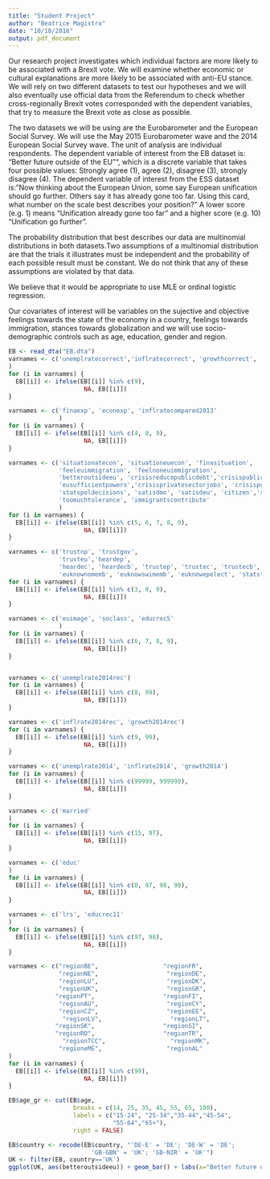 ```yaml
---
title: "Student Project"
author: "Beatrice Magistro"
date: "10/10/2016"
output: pdf_document
---
```


Our research project investigates which individual factors are more likely to be associated with a Brexit vote. We will examine whether economic or cultural explanations are more likely to be associated with anti-EU stance. We will rely on two different datasets to test our hypotheses and we will also eventually use official data from the Referendum to check whether cross-regionally Brexit votes corresponded with the dependent variables, that try to measure the Brexit vote as close as possible.

The two datasets we will be using are the Eurobarometer and the European Social Survey. We will use the May 2015 Eurobarometer wave and the 2014 European Social Survey wave. The unit of analysis are individual respondents. The dependent variable of interest from the EB dataset is: "Better future outside of the EU"", which is a discrete variable that takes four possible values: Strongly agree (1), agree (2), disagree (3), strongly disagree (4). The dependent variable of interest from the ESS dataset is:  "Now thinking about the European Union, some say European unification should go further. Others say it has already gone too far. Using this card, what number on the scale best describes your position?" A lower score (e.g. 1) means "Unification already gone too far" and a higher score (e.g. 10) "Unification go further". 

The probability distribution that best describes our data are multinomial distributions in both datasets.Two assumptions of a multinomial distribution are that the trials it illustrates must be independent and the probability of each possible result must be constant. We do not think that any of these assumptions are violated by that data.

We believe that it would be appropriate to use MLE or ordinal logistic regression.

Our covariates of interest will be variables on the sujective and objective feelings towards the state of the economy in a country, feelings towards immigration, stances towards globalization and we will use socio-demographic controls such as age, education, gender and region.

```r
EB <- read_dta("EB.dta")
varnames <- c('unemplratecorrect','inflratecorrect', 'growthcorrect', 'econ2correct'
)
for (i in varnames) {
  EB[[i]] <- ifelse(EB[[i]] %in% c(9),
                     NA, EB[[i]])
}

varnames <- c('finaexp', 'econexp', 'inflratecompared2013'
              )
for (i in varnames) {
  EB[[i]] <- ifelse(EB[[i]] %in% c(4, 8, 9),
                     NA, EB[[i]])
}

varnames <- c('situationatecon', 'situationeuecon', 'finasituation',
              'feeleuimmigration', 'feelnoneuimmigration',
              'betteroutsideeu', 'crisisreducepublicdebt','crisispublicdebtnopriority',
              'eusufficientpowers','crisisprivatesectorjobs', 'crisispublicinvestment',
              'statspoldecisions', 'satisdmo', 'satisdeu', 'citizen','stateintervenestoomuch',
              'toomuchtolerance', 'immigrantscontribute'
              )
for (i in varnames) {
  EB[[i]] <- ifelse(EB[[i]] %in% c(5, 6, 7, 8, 9),
                     NA, EB[[i]])
}

varnames <- c('trustnp', 'trustgov',
              'trusteu','heardep',
              'heardec', 'heardecb', 'trustep', 'trustec', 'trustecb',
              'euknownomemb', 'euknowswimemb', 'euknowepelect', 'statstrust')
for (i in varnames) {
  EB[[i]] <- ifelse(EB[[i]] %in% c(3, 8, 9),
                     NA, EB[[i]])
}

varnames <- c('euimage', 'soclass', 'educrec5'
              )
for (i in varnames) {
  EB[[i]] <- ifelse(EB[[i]] %in% c(6, 7, 8, 9),
                     NA, EB[[i]])
}


varnames <- c('unemplrate2014rec')
for (i in varnames) {
  EB[[i]] <- ifelse(EB[[i]] %in% c(8, 99),
                     NA, EB[[i]])
}

varnames <- c('inflrate2014rec', 'growth2014rec')
for (i in varnames) {
  EB[[i]] <- ifelse(EB[[i]] %in% c(9, 99),
                     NA, EB[[i]])
}

varnames <- c('unemplrate2014', 'inflrate2014', 'growth2014')
for (i in varnames) {
  EB[[i]] <- ifelse(EB[[i]] %in% c(99999, 999999),
                     NA, EB[[i]])
}

varnames <- c('married'
)
for (i in varnames) {
  EB[[i]] <- ifelse(EB[[i]] %in% c(15, 97),
                     NA, EB[[i]])
}

varnames <- c('educ'
)
for (i in varnames) {
  EB[[i]] <- ifelse(EB[[i]] %in% c(0, 97, 98, 99),
                     NA, EB[[i]])
}

varnames <- c('lrs', 'educrec11'
)
for (i in varnames) {
  EB[[i]] <- ifelse(EB[[i]] %in% c(97, 98),
                     NA, EB[[i]])
}

varnames <- c("regionBE",                  "regionFR",
              "regionNE",                   "regionDE",                   "regionIT",
              "regionLU",                   "regionDK",                   "regionIE",
              "regionUK",                   "regionGR",                   "regionES",
             "regionPT",                   "regionFI",                   "regionSE",
              "regionAU",                   "regionCY",                   "allregions",
              "regionCZ",                   "regionEE",                   "regionHU",
               "regionLV",                   "regionLT",                   "regionPL",
             "regionSK",                   "regionSI",                   "regionBG",
             "regionRO",                   "regionTR",                   "regionHR",
               "regionTCC",                  "regionMK",                   "regionRS",
              "regioneME",                  "regionAL"
)
for (i in varnames) {
  EB[[i]] <- ifelse(EB[[i]] %in% c(99),
                     NA, EB[[i]])
}

EB$age_gr <- cut(EB$age,
                  breaks = c(14, 25, 35, 45, 55, 65, 100),
                  labels = c("15-24", "25-34","35-44","45-54",
                             "55-64","65+"),
                  right = FALSE)

EB$country <- recode(EB$country, "'DE-E' = 'DE'; 'DE-W' = 'DE';
                       'GB-GBN' = 'UK'; 'GB-NIR' = 'UK'")
UK <- filter(EB, country=='UK')
ggplot(UK, aes(betteroutsideeu)) + geom_bar() + labs(x="Better future outside of the EU")
```


